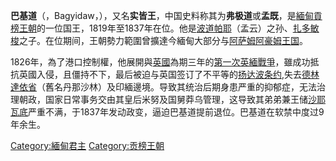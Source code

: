 {{Unreferenced|time=2013-11-11T07:04:12+00:00}}
{{Infobox royalty
| type                 = monarch
| name            =巴基道<br>{{lang-my-Mymr|ဘကြီးတော်}}
| title           = 
| image           =
| caption         =
| succession           = [[缅甸君主列表|缅甸国王]]
| reign           =1819年6月5日 - 1837年4月15日
| coronation      =
| predecessor     =[[波道帕耶|波道帕耶]]
| successor       =[[沙耶瓦底王|沙耶瓦底王]]
| reg-type             = [[副王_(東南亞)|副王]]
| regent               = [[沙耶瓦底王|沙耶瓦底]]
|succession1          = [[緬甸|緬甸]][[副王_(東南亞)|副王]]
|reign1               = 1808年4月17日 – 1819年6月5日
|reign-type1 = 任職
|coronation1 = [[波道帕耶|波道帕耶]]
|cor-type1 = 任命
|predecessor1         = [[扎多敏梭|扎多敏梭]]
|successor1           = [[沙耶瓦底王|沙耶瓦底]]
| othertitles     =實皆王 (Sagaing Min)
| full name       =Maung Sein（{{lang-my-Mymr|မောင်စိန်}}）
| suc-type        =
| heir            =
| queen           =Nanmadaw Me Nu
| consort         =
| spouse 1        =
| spouse 2        =
| spouse 3        =
| spouse 4        =
| spouse 5        =
| spouse 6        =
| issue           =
| royal house     =
| dynasty         =[[貢榜王朝|貢榜王朝]]
| royal anthem    =
| father          =[[扎多敏梭|扎多敏梭]]王子
| mother          =Taungdwin
| date of birth   ={{birth date|1784|7|23|mf=y}}
| place of birth  =
| date of death   ={{death date and age|1846|10|15|1784|7|23|mf=y}}
| place of death  =[[阿馬拉布拉|阿馬拉布拉]]
| date of burial  =
| place of burial =
|}}
{{Burmese characters}}
'''巴基道'''（{{lang-my|ဘကြီးတော်}}，Bagyidaw，{{bd|1784年||1846年|10月|catIdx=B}}），又名'''实皆王'''，中国史料称其为'''弗极道'''或'''孟既'''，是[[緬甸|緬甸]][[貢榜王朝|貢榜王朝]]的一位国王，1819年至1837年在位。他是[[波道帕耶|波道帕耶]]（孟云）之孙、[[扎多敏梭|扎多敏梭]]之子。在位期间，王朝勢力範圍曾擴達今緬甸大部分与[[阿萨姆|阿萨姆]][[阿豪姆王国|阿豪姆王国]]。

1826年，為了港口控制權，他展開與[[英國|英國]]為期三年的[[英緬戰爭|第一次英緬戰爭]]，雖成功抵抗英國入侵，且僵持不下，最后被迫与英国签订了不平等的[[扬达波条约|扬达波条约]],失去[[德林達依省|德林達依省]]（舊名丹那沙林）及印緬邊境。导致其统治后期身患严重的抑郁症，无法治理朝政，国家日常事务交由其皇后米努及国舅莽乌管理，这导致其弟弟兼王储[[沙耶瓦底王|沙耶瓦底]]严重不满，于1837年发动政变，逼迫巴基道提前退位。巴基道在软禁中度过9年余生。

{{start box}}
{{s-reg}}
{{s-before|[[波道帕耶|波道帕耶]]}}
{{s-title|[[貢榜王朝|貢榜王朝君主]]|1819年–1837年}}
{{s-after|[[沙耶瓦底王|沙耶瓦底王]]}}
{{s-roy}}
{{s-before|[[扎多敏梭|扎多敏梭]]}}
{{s-ttl|title=[[缅甸|缅甸]][[副王_(東南亞)|副王]]|years=1808年–1819年}}
{{s-aft|after=[[沙耶瓦底王|沙耶瓦底]]}}
{{end box}}
{{Burmese monarchs}}
[[Category:緬甸君主|Category:緬甸君主]]
[[Category:贡榜王朝|Category:贡榜王朝]]